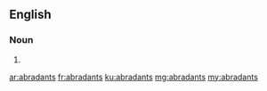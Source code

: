 ==English==

===Noun===
{{head|en|plural}}

# {{plural of|abradant|lang=en|nocat=1}}

[[ar:abradants]]
[[fr:abradants]]
[[ku:abradants]]
[[mg:abradants]]
[[my:abradants]]